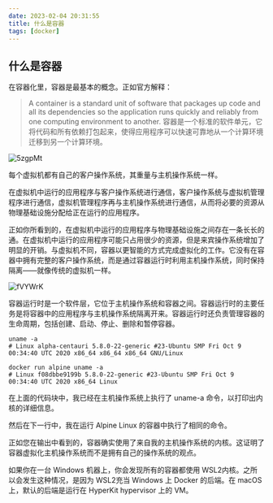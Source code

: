 ```yaml
---
date: 2023-02-04 20:31:55
title: 什么是容器
tags: [docker]
---
```


## 什么是容器

在容器化里，容器是最基本的概念。正如官方解释：

> A container is a standard unit of software that packages up code and all its dependencies so the application runs quickly and reliably from one computing environment to another.
> 容器是一个标准的软件单元，它将代码和所有依赖打包起来，使得应用程序可以快速可靠地从一个计算环境迁移到另一个计算环境。

![5zgpMt](https://cdn.jsdelivr.net/gh/manonicu/pics@master/uPic/5zgpMt.jpg)

每个虚拟机都有自己的客户操作系统，其重量与主机操作系统一样。

在虚拟机中运行的应用程序与客户操作系统进行通信，客户操作系统与虚拟机管理程序进行通信，虚拟机管理程序再与主机操作系统进行通信，从而将必要的资源从物理基础设施分配给正在运行的应用程序。

正如你所看到的，在虚拟机中运行的应用程序与物理基础设施之间存在一条长长的通。在虚拟机中运行的应用程序可能只占用很少的资源，但是来宾操作系统增加了明显的开销。与虚拟机不同，容器以更智能的方式完成虚拟化的工作。它没有在容器中拥有完整的客户操作系统，而是通过容器运行时利用主机操作系统，同时保持隔离——就像传统的虚拟机一样。

![fVYWrK](https://cdn.jsdelivr.net/gh/manonicu/pics@master/uPic/fVYWrK.jpg)

容器运行时是一个软件层，它位于主机操作系统和容器之间。容器运行时的主要任务是将容器中的应用程序与主机操作系统隔离开来。容器运行时还负责管理容器的生命周期，包括创建、启动、停止、删除和暂停容器。

```shell
uname -a
# Linux alpha-centauri 5.8.0-22-generic #23-Ubuntu SMP Fri Oct 9 00:34:40 UTC 2020 x86_64 x86_64 x86_64 GNU/Linux

docker run alpine uname -a
# Linux f08dbbe9199b 5.8.0-22-generic #23-Ubuntu SMP Fri Oct 9 00:34:40 UTC 2020 x86_64 Linux
```

在上面的代码块中，我已经在主机操作系统上执行了 uname-a 命令，以打印出内核的详细信息。

然后在下一行中，我在运行 Alpine Linux 的容器中执行了相同的命令。

正如您在输出中看到的，容器确实使用了来自我的主机操作系统的内核。这证明了容器虚拟化主机操作系统而不是拥有自己的操作系统的观点。

如果你在一台 Windows 机器上，你会发现所有的容器都使用 WSL2内核。之所以会发生这种情况，是因为 WSL2充当 Windows 上 Docker 的后端。在 macOS 上，默认的后端是运行在 HyperKit hypervisor 上的 VM。
